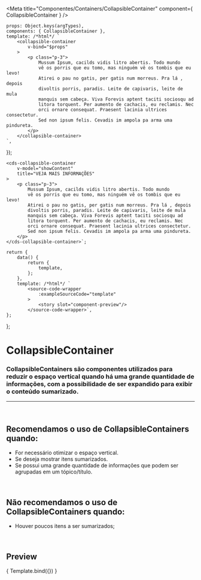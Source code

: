
<Meta
	title="Componentes/Containers/CollapsibleContainer"
	component={ CollapsibleContainer }
/>

	props: Object.keys(argTypes),
	components: { CollapsibleContainer },
	template: /*html*/ `
		<collapsible-container
			v-bind="$props" 
		>
			<p class="p-3">
				Mussum Ipsum, cacilds vidis litro abertis. Todo mundo
				vê os porris que eu tomo, mas ninguém vê os tombis que eu levo!
				Atirei o pau no gatis, per gatis num morreus. Pra lá , depois
				divoltis porris, paradis. Leite de capivaris, leite de mula
				manquis sem cabeça. Viva Forevis aptent taciti sociosqu ad
				litora torquent. Per aumento de cachacis, eu reclamis. Nec
				orci ornare consequat. Praesent lacinia ultrices consectetur.
				Sed non ipsum felis. Cevadis im ampola pa arma uma pindureta.
			</p>
		</collapsible-container>
	`,
});

	<cds-collapsible-container
		v-model="showContent"
		title="VEJA MAIS INFORMAÇÕES"
	>
		<p class="p-3">
			Mussum Ipsum, cacilds vidis litro abertis. Todo mundo
			vê os porris que eu tomo, mas ninguém vê os tombis que eu levo!
			Atirei o pau no gatis, per gatis num morreus. Pra lá , depois
			divoltis porris, paradis. Leite de capivaris, leite de mula
			manquis sem cabeça. Viva Forevis aptent taciti sociosqu ad
			litora torquent. Per aumento de cachacis, eu reclamis. Nec
			orci ornare consequat. Praesent lacinia ultrices consectetur.
			Sed non ipsum felis. Cevadis im ampola pa arma uma pindureta.
		</p>
	</cds-collapsible-container>`;

	return {
		data() {
			return {
				template,
			};
		},
		template: /*html*/ `
			<source-code-wrapper
				:exampleSourceCode="template"
			>
				<story slot="component-preview"/>
			</source-code-wrapper>`,
	};
};

# CollapsibleContainer

### CollapsibleContainers são componentes utilizados para reduzir o espaço vertical quando há uma grande quantidade de informações, com a possibilidade de ser expandido para exibir o conteúdo sumarizado.
---
<br />

## Recomendamos o uso de CollapsibleContainers quando:
- For necessário otimizar o espaço vertical.
- Se deseja mostrar itens sumarizados.
- Se possui uma grande quantidade de informações que podem ser agrupadas em um tópico/título.

<br />

## Não recomendamos o uso de CollapsibleContainers quando:
- Houver poucos itens a ser sumarizados;

<br />

## Preview

<Canvas>
	<Story
		name="CollapsibleContainer"
		decorators={[docsDecorator]}
		args={{
			value: false,
			title: 'VEJA MAIS INFORMAÇÕES',
		}}
	>
		{ Template.bind({}) }
	</Story>
</Canvas>

<ArgsTable story="CollapsibleContainer" />
